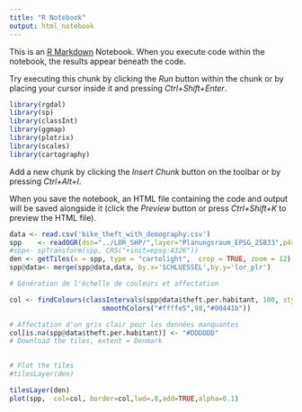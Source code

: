 ```yaml
---
title: "R Notebook"
output: html_notebook
---
```


This is an [R Markdown](http://rmarkdown.rstudio.com) Notebook. When you execute code within the notebook, the results appear beneath the code. 

Try executing this chunk by clicking the *Run* button within the chunk or by placing your cursor inside it and pressing *Ctrl+Shift+Enter*. 

```r
library(rgdal)
library(sp)
library(classInt) 
library(ggmap)
library(plotrix) 
library(scales)
library(cartography)

```

Add a new chunk by clicking the *Insert Chunk* button on the toolbar or by pressing *Ctrl+Alt+I*.

When you save the notebook, an HTML file containing the code and output will be saved alongside it (click the *Preview* button or press *Ctrl+Shift+K* to preview the HTML file).
```r
data <- read.csv('bike_theft_with_demography.csv')
spp    <- readOGR(dsn="../LOR_SHP/",layer="Planungsraum_EPSG_25833",p4s = "+init=epsg:25833",encoding = "DE")
#spp<- spTransform(spp, CRS("+init=epsg:4326"))
den <- getTiles(x = spp, type = "cartolight",  crop = TRUE, zoom = 12)
spp@data<- merge(spp@data,data, by.x='SCHLUESSEL',by.y='lor_plr')

# Génération de l'échelle de couleurs et affectation

col <- findColours(classIntervals(spp@data$theft.per.habitant, 100, style="pretty"),
                       smoothColors("#ffffe5",98,"#00441b"))

# Affectation d'un gris clair pour les données manquantes
col[is.na(spp@data$theft.per.habitant)] <- "#DDDDDD"
# Download the tiles, extent = Denmark

 
# Plot the tiles
#tilesLayer(den)

```

```r
tilesLayer(den)
plot(spp,  col=col, border=col,lwd=.8,add=TRUE,alpha=0.1)
```

